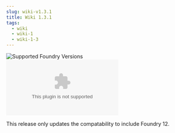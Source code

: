 ```yaml
---
slug: wiki-v1.3.1
title: Wiki 1.3.1
tags:
  - wiki
  - wiki-1
  - wiki-1-3
---
```


![Supported Foundry Versions](https://img.shields.io/endpoint?url=https://foundryshields.com/version?url=https://github.com/sun-dragon-cult/fvtt-module-wiki-rqg/releases/download/v1.3.0/en-module.json)
![Download Count](https://img.shields.io/github/downloads/sun-dragon-cult/fvtt-module-wiki-rqg/v1.3.0/wiki-en-rqg.zip)

This release only updates the compatability to include Foundry 12.
